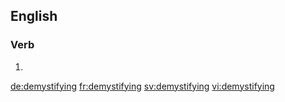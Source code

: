 ==English==

===Verb===
{{head|en}}

# {{present participle of|demystify|lang=en}}

[[de:demystifying]]
[[fr:demystifying]]
[[sv:demystifying]]
[[vi:demystifying]]